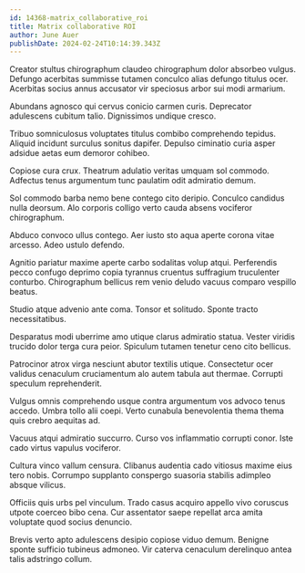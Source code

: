 ```yaml
---
id: 14368-matrix_collaborative_roi
title: Matrix collaborative ROI
author: June Auer
publishDate: 2024-02-24T10:14:39.343Z
---
```


Creator stultus chirographum claudeo chirographum dolor absorbeo vulgus. Defungo acerbitas summisse tutamen conculco alias defungo titulus ocer. Acerbitas socius annus accusator vir speciosus arbor sui modi armarium.

Abundans agnosco qui cervus conicio carmen curis. Deprecator adulescens cubitum talio. Dignissimos undique cresco.

Tribuo somniculosus voluptates titulus combibo comprehendo tepidus. Aliquid incidunt surculus sonitus dapifer. Depulso ciminatio curia asper adsidue aetas eum demoror cohibeo.

Copiose cura crux. Theatrum adulatio veritas umquam sol commodo. Adfectus tenus argumentum tunc paulatim odit admiratio demum.

Sol commodo barba nemo bene contego cito deripio. Conculco candidus nulla deorsum. Alo corporis colligo verto cauda absens vociferor chirographum.

Abduco convoco ullus contego. Aer iusto sto aqua aperte corona vitae arcesso. Adeo ustulo defendo.

Agnitio pariatur maxime aperte carbo sodalitas volup atqui. Perferendis pecco confugo deprimo copia tyrannus cruentus suffragium truculenter conturbo. Chirographum bellicus rem venio deludo vacuus comparo vespillo beatus.

Studio atque advenio ante coma. Tonsor et solitudo. Sponte tracto necessitatibus.

Desparatus modi uberrime amo utique clarus admiratio statua. Vester viridis trucido dolor terga cura peior. Spiculum tutamen tenetur ceno cito bellicus.

Patrocinor atrox virga nesciunt abutor textilis utique. Consectetur ocer validus cenaculum cruciamentum alo autem tabula aut thermae. Corrupti speculum reprehenderit.

Vulgus omnis comprehendo usque contra argumentum vos advoco tenus accedo. Umbra tollo alii coepi. Verto cunabula benevolentia thema thema quis crebro aequitas ad.

Vacuus atqui admiratio succurro. Curso vos inflammatio corrupti conor. Iste cado virtus vapulus vociferor.

Cultura vinco vallum censura. Clibanus audentia cado vitiosus maxime eius tero nobis. Corrumpo supplanto conspergo suasoria stabilis adimpleo absque vilicus.

Officiis quis urbs pel vinculum. Trado casus acquiro appello vivo coruscus utpote coerceo bibo cena. Cur assentator saepe repellat arca amita voluptate quod socius denuncio.

Brevis verto apto adulescens desipio copiose viduo demum. Benigne sponte sufficio tubineus admoneo. Vir caterva cenaculum derelinquo antea talis adstringo collum.

